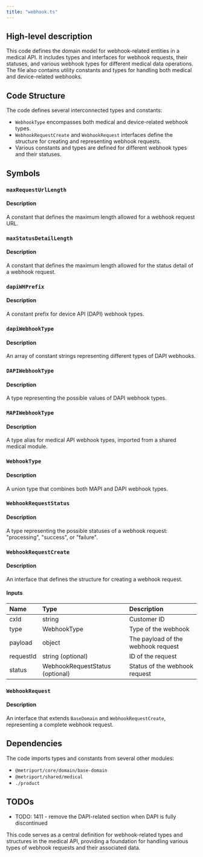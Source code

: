 ```yaml
---
title: "webhook.ts"
---
```


## High-level description
This code defines the domain model for webhook-related entities in a medical API. It includes types and interfaces for webhook requests, their statuses, and various webhook types for different medical data operations. The file also contains utility constants and types for handling both medical and device-related webhooks.

## Code Structure
The code defines several interconnected types and constants:
- `WebhookType` encompasses both medical and device-related webhook types.
- `WebhookRequestCreate` and `WebhookRequest` interfaces define the structure for creating and representing webhook requests.
- Various constants and types are defined for different webhook types and their statuses.

## Symbols

### `maxRequestUrlLength`
#### Description
A constant that defines the maximum length allowed for a webhook request URL.

### `maxStatusDetailLength`
#### Description
A constant that defines the maximum length allowed for the status detail of a webhook request.

### `dapiWHPrefix`
#### Description
A constant prefix for device API (DAPI) webhook types.

### `dapiWebhookType`
#### Description
An array of constant strings representing different types of DAPI webhooks.

### `DAPIWebhookType`
#### Description
A type representing the possible values of DAPI webhook types.

### `MAPIWebhookType`
#### Description
A type alias for medical API webhook types, imported from a shared medical module.

### `WebhookType`
#### Description
A union type that combines both MAPI and DAPI webhook types.

### `WebhookRequestStatus`
#### Description
A type representing the possible statuses of a webhook request: "processing", "success", or "failure".

### `WebhookRequestCreate`
#### Description
An interface that defines the structure for creating a webhook request.

#### Inputs
| Name | Type | Description |
|:-----|:-----|:------------|
| cxId | string | Customer ID |
| type | WebhookType | Type of the webhook |
| payload | object | The payload of the webhook request |
| requestId | string (optional) | ID of the request |
| status | WebhookRequestStatus (optional) | Status of the webhook request |

### `WebhookRequest`
#### Description
An interface that extends `BaseDomain` and `WebhookRequestCreate`, representing a complete webhook request.

## Dependencies
The code imports types and constants from several other modules:
- `@metriport/core/domain/base-domain`
- `@metriport/shared/medical`
- `./product`

## TODOs
- TODO: 1411 - remove the DAPI-related section when DAPI is fully discontinued

This code serves as a central definition for webhook-related types and structures in the medical API, providing a foundation for handling various types of webhook requests and their associated data.
